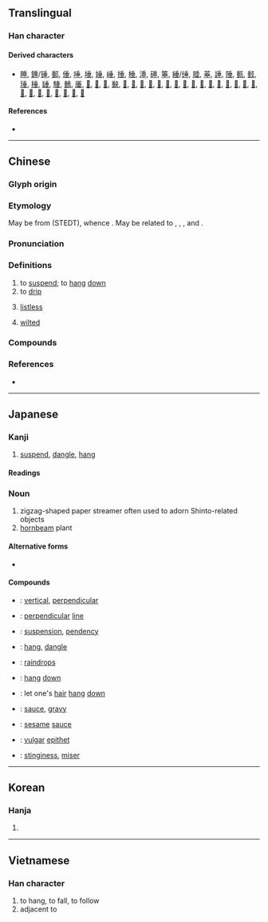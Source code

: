 {{also|埀|乗|重}}
{{character info}}
==Translingual==
{{stroke order|type=animate}}

===Han character===
{{Han char|rn=32|rad=土|as=05|sn=8|four=20104|canj=HJTM}}

====Derived characters====
* [[睡]], [[錘]]/[[锤]], [[郵]], [[倕]], [[唾]], [[埵]], [[娷]], [[崜]], [[捶]], [[棰]], [[涶]], [[硾]], [[箠]], [[綞]]/[[缍]], [[腄]], [[菙]], [[諈]], [[陲]], [[甀]], [[㩾]], [[㻔]], [[䅜]], [[䍋]], [[䮔]], [[䳠]], [[厜]], [[𠝶]], [[𡐱]], [[𡑈]], [[𡙇]], [[𢏴]], [[𢔝]], [[𢛉]], [[𢛲]], [[𢻩]], [[𣂩]], [[𣇦]], [[𤷣]], [[𥡭]], [[𦈼]], [[𦖋]], [[𦥻]], [[𧌯]], [[𨉡]], [[𨔠]], [[𨲉]], [[𩃒]], [[𩗰]], [[𩜀]], [[𩣷]], [[𩩞]], [[𩭦]], [[𩸫]], [[𫵌]]

====References====
* {{Han ref|kx=0227.160|dkj=05012|dj=0463.020|hdz=10432.050|uh=5782|ud=22402|bh=ABAB|bd=43947}}

----

==Chinese==
{{zh-forms|alt=𡸁,埀,𡍮:ancient form,𠂹:ancient form,𠄒:ancient form,𠣔:ancient form}}

===Glyph origin===
{{Han etym}}

===Etymology===
May be from {{inh|zh|sit-pro|*(d/n)waj||to hang from; to cling to; creeper}} (STEDT), whence {{cog|my|တွယ်||to cling}}. May be related to {{och-l|睡|to sleep}}, {{och-l|朵|to hang from a tree; ''classifier for blossoms''}}, {{och-l|橢|oblong; oval}}, {{och-l|惰|lazy}} and {{och-l|蕊|reproductive organ of flower}}.

===Pronunciation===
{{zh-pron
|m=chuí
|ma=y
|c=seoi4
|mn=sûi/qz:sêr/tw,xm:sê/tw,zz:sôe
|mn_note=sûi - literary; sêr/sê/sôe - vernacular
|mn-t=sui5/suê5
|mn-t_note=suê5 - “listless; wilted”
|mc=y
|oc=y
|cat=v,mn:a
}}

===Definitions===
{{zh-hanzi}}

# to [[suspend]]; to [[hang]] [[down]]
# to [[drip]]
# {{lb|zh|Teochew}} [[listless]]
# {{lb|zh|Teochew}} [[wilted]]

===Compounds===
{{zh-der|垂愛|垂成|垂垂|垂釣|垂範|垂掛|垂花門|垂絕|垂老|垂淚|垂憐|垂簾聽政|垂柳|垂落|垂暮|垂念|垂盼|垂泣|垂青|垂示|垂手|垂首|垂死|垂體|垂涕|垂髫|垂頭喪氣|垂亡|垂危|垂問|垂涎|垂線|垂懸|垂詢|垂楊柳|垂衣拱手|垂直|垂直帶|垂直關係|垂直貿易|垂直起落飛機|垂直尾翼|下垂|並垂不朽|事敗垂成|低垂|公垂線|創業垂統|功垂竹帛|功墮垂成|功敗垂成|北垂|南垂|厄利垂亞|名垂不朽|名垂後世|名垂竹帛|名垂罔極|名垂青史|四垂|坐不垂堂|垂下|垂名|垂名竹帛|垂命|垂堂|垂察|垂心|垂憫|垂手可得|垂手而得|垂手過膝|垂披|垂拱|垂拱而治|垂教|垂於將來|垂棘|垂楊|垂橐|垂櫜|垂死掙扎|垂涎三尺|垂涎欲滴|垂照|垂璧|垂白|垂白上僂|垂白之親|垂直線|垂直起飛|垂直距離|垂直面|垂簾|垂統|垂絲|垂綸|垂線足|垂翅|垂聽|垂裕後昆|垂足|垂鑒|垂陰|垂露|垂面|垂頭|垂頭拱手|垂頭搨翼|垂首喪氣|垂馨千祀|垂髮|夜幕低垂|奄奄垂絕|德垂後裔|愴然垂首|懷金垂紫|懸壅垂|懸針垂露|披垂|拖紫垂青|拱手垂裳|敗於垂成|染指垂涎|永垂不朽|海立雲垂|涕淚交垂|獨垂青盼|眉垂目合|綈袍垂愛|綠楊垂柳|羊裘垂釣|耳垂|聯垂|胃下垂|腦下垂體|舯垂|艉垂標|艏垂標|西垂|邥垂|鉛垂線|飛蠅垂珠|饞涎欲垂|鳴琴垂拱}}

===References===
* {{R:nan:thcwdq}}

{{zh-cat|Intermediate}}

----

==Japanese==

===Kanji===
{{ja-kanji|grade=6|rs=土05}}

# [[suspend]], [[dangle]], [[hang]]

====Readings====
{{ja-readings
|goon=ずい
|kanon=すい
|kun=た-れる, た-らす, た-れ, なんなんと-す
|nanori=たる, だれ
}}

===Noun===
{{ja-noun|しで}}

# zigzag-shaped paper streamer often used to adorn Shinto-related objects
# [[hornbeam]] plant

====Alternative forms====
* {{ja-r|四%手|し%で}}

====Compounds====
{{top3}}
* {{ja-r|垂%直|すい%ちょく}}: [[vertical]], [[perpendicular]]
* {{ja-r|垂%線|すい%せん}}: [[perpendicular]] [[line]]
* {{ja-r|懸%垂|けん%すい}}: [[suspension]], [[pendency]]
{{mid3}}
* {{ja-r|垂れ下がる|たれさがる}}: [[hang]], [[dangle]]
* {{ja-r|雨%垂れ|あま%だれ}}: [[raindrops]]
* {{ja-r|垂らす|たらす}}: [[hang]] [[down]]
* {{ja-r|髪を垂らす|かみをたらす}}: let one's [[hair]] [[hang]] [[down]]
{{mid3}}
* {{ja-r|垂れ|たれ}}: [[sauce]], [[gravy]]
* {{ja-r|胡%麻%垂れ|ご%ま%だれ}}: [[sesame]] [[sauce]]
* {{ja-r|糞っ垂れ|くそったれ}}: [[vulgar]] [[epithet]]
* {{ja-r|しみっ垂れ|しみったれ}}: [[stinginess]], [[miser]]
{{bottom}}

----

==Korean==

===Hanja===
{{ko-hanja|수}}

# {{rfdef|ko|sort=土05}}

----

==Vietnamese==

===Han character===
{{vi-readings|reading=thuỳ|rs=土05}}

# to hang, to fall, to follow
# adjacent to